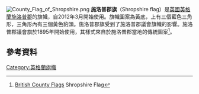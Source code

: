 {{Infobox flag
| Name = Shropshire
| Article = 
| Type = 
| Image =Flag of Shropshire.svg
| Nickname = 
| Morenicks = 
| Use = 
| Symbol = 
| Proportion = 3:5
| Adoption = 2012年3月
| Design = 
| Designer = 
}}
[[File:County_Flag_of_Shropshire.png|thumb]]
'''施洛普郡旗'''（Shropshire flag）是[[英國|英國]][[英格蘭|英格蘭]][[施洛普郡|施洛普郡]]的旗幟，自2012年3月開始使用。旗幟圖案為黃底，上有三個藍色三角形，三角形內有三個黃色豹頭。施洛普郡旗受到了施洛普郡議會旗幟的影響。施洛普郡議會旗於1895年開始使用，其樣式來自於施洛普郡當地的傳統圖案<ref name=article>[http://britishcountyflags.wordpress.com/2013/05/25/shropshire-flag/ British County Flags] {{Wayback|url=http://britishcountyflags.wordpress.com/2013/05/25/shropshire-flag/ |date=20171011130917 }} Shropshire Flag</ref>。

==參考資料==
{{reflist}}
[[Category:英格蘭旗幟|Category:英格蘭旗幟]]